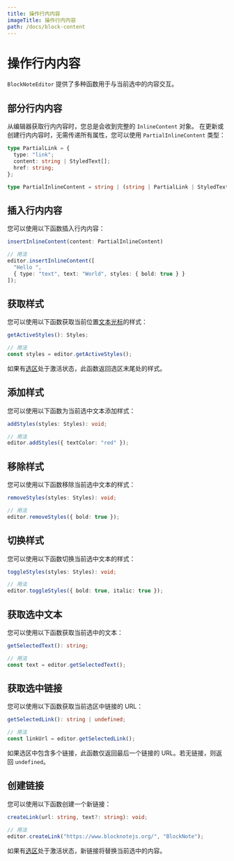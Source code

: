 ```yaml
---
title: 操作行内内容
imageTitle: 操作行内内容
path: /docs/block-content
---
```


# 操作行内内容

`BlockNoteEditor` 提供了多种函数用于与当前选中的内容交互。

## 部分行内内容

从编辑器获取行内内容时，您总是会收到完整的 `InlineContent` 对象。
在更新或创建行内内容时，无需传递所有属性，您可以使用 `PartialInlineContent` 类型：

```typescript
type PartialLink = {
  type: "link";
  content: string | StyledText[];
  href: string;
};

type PartialInlineContent = string | (string | PartialLink | StyledText)[];
```

## 插入行内内容

您可以使用以下函数插入行内内容：

```typescript
insertInlineContent(content: PartialInlineContent)

// 用法
editor.insertInlineContent([
  "Hello ",
  { type: "text", text: "World", styles: { bold: true } }
]);
```

## 获取样式

您可以使用以下函数获取当前位置[文本光标](/docs/editor-api/cursor-selections#text-cursor)的样式：

```typescript
getActiveStyles(): Styles;

// 用法
const styles = editor.getActiveStyles();
```

如果有[选区](/docs/editor-api/cursor-selections#selections)处于激活状态，此函数返回选区末尾处的样式。

## 添加样式

您可以使用以下函数为当前选中文本添加样式：

```typescript
addStyles(styles: Styles): void;

// 用法
editor.addStyles({ textColor: "red" });
```

## 移除样式

您可以使用以下函数移除当前选中文本的样式：

```typescript
removeStyles(styles: Styles): void;

// 用法
editor.removeStyles({ bold: true });
```

## 切换样式

您可以使用以下函数切换当前选中文本的样式：

```typescript
toggleStyles(styles: Styles): void;

// 用法
editor.toggleStyles({ bold: true, italic: true });
```

## 获取选中文本

您可以使用以下函数获取当前选中的文本：

```typescript
getSelectedText(): string;

// 用法
const text = editor.getSelectedText();
```

## 获取选中链接

您可以使用以下函数获取当前选区中链接的 URL：

```typescript
getSelectedLink(): string | undefined;

// 用法
const linkUrl = editor.getSelectedLink();
```

如果选区中包含多个链接，此函数仅返回最后一个链接的 URL。若无链接，则返回 `undefined`。

## 创建链接

您可以使用以下函数创建一个新链接：

```typescript
createLink(url: string, text?: string): void;

// 用法
editor.createLink("https://www.blocknotejs.org/", "BlockNote");
```

如果有[选区](/docs/editor-api/cursor-selections#selections)处于激活状态，新链接将替换当前选中的内容。